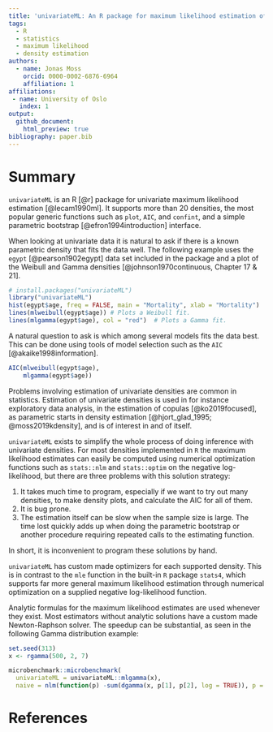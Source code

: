 ```yaml
---
title: 'univariateML: An R package for maximum likelihood estimation of univariate densities'
tags:
  - R
  - statistics
  - maximum likelihood
  - density estimation
authors:
  - name: Jonas Moss
    orcid: 0000-0002-6876-6964
    affiliation: 1
affiliations:
 - name: University of Oslo
   index: 1
output:
  github_document:
    html_preview: true
bibliography: paper.bib
---
```


# Summary

`univariateML` is an R [@r] package for univariate maximum likelihood estimation [@lecam1990ml]. 
It supports more than 20 densities, the most popular generic functions such as `plot`, `AIC`, and `confint`, and a simple parametric bootstrap [@efron1994introduction] interface.

When looking at univariate data it is natural to ask if there is a known 
parametric density that fits the data well. The following example uses the 
`egypt` [@pearson1902egypt] data set included in the package and a plot of the Weibull and Gamma
densities [@johnson1970continuous, Chapter 17 & 21]. 

```r
# install.packages("univariateML")
library("univariateML")
hist(egypt$age, freq = FALSE, main = "Mortality", xlab = "Mortality")
lines(mlweibull(egypt$age)) # Plots a Weibull fit.
lines(mlgamma(egypt$age), col = "red")  # Plots a Gamma fit.
```

A natural question to ask is which among several models fits the data best.
This can be done using tools of model selection such as the `AIC` [@akaike1998information].

```r
AIC(mlweibull(egypt$age),
    mlgamma(egypt$age))
```

Problems involving estimation of univariate densities are common in statistics. 
Estimation of univariate densities is used in for instance exploratory data analysis, 
in the estimation of copulas [@ko2019focused],
as parametric starts in density estimation [@hjort_glad_1995; @moss2019kdensity], 
and is of interest in and of itself. 

`univariateML` exists to simplify the whole process of doing inference with univariate densities.
For most densities implemented in `R` the maximum likelihood estimates can easily
be computed using numerical optimization functions such as `stats::nlm` and
`stats::optim` on the negative log-likelihood, but there are three problems 
with this solution strategy:

1. It takes much time to program, especially if we want to try out many densities, to
   make density plots, and calculate the AIC for all of them.
2. It is bug prone.
3. The estimation itself can be slow when the sample size is large. The time lost quickly adds up
   when doing the parametric bootstrap or another procedure requiring repeated calls to
   the estimating function.

In short, it is inconvenient to program these solutions by hand.

`univariateML` has custom made optimizers for each supported density.
This is in contrast to the `mle` function in the built-in `R` package `stats4`,
which supports far more general maximum likelihood estimation through numerical
optimization on a supplied negative log-likelihood function.

Analytic formulas for the maximum likelihood estimates are used whenever 
they exist. Most estimators without analytic solutions have a custom made 
Newton-Raphson solver. The speedup can be substantial, as seen in the following 
Gamma distribution example:

```R
set.seed(313)
x <- rgamma(500, 2, 7)

microbenchmark::microbenchmark(
  univariateML = univariateML::mlgamma(x),
  naive = nlm(function(p) -sum(dgamma(x, p[1], p[2], log = TRUE)), p = c(1, 1)))

```

# References
